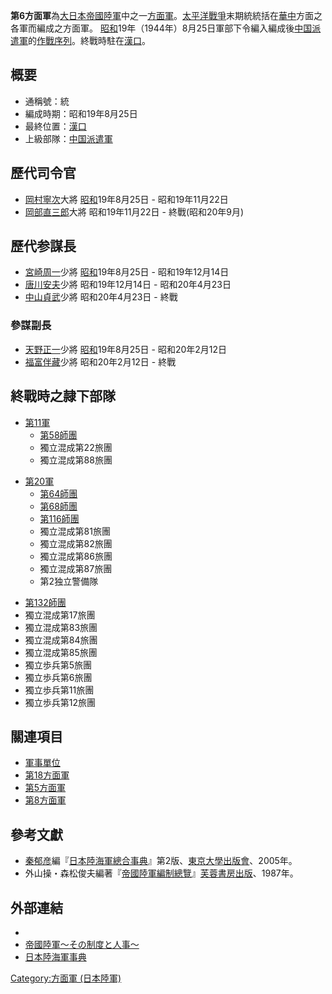 {{japanese|japanese=第6方面軍|kana=だいろくほうめんぐん|romaji=dairoku houmen-gun}}

'''第6方面軍'''為[[大日本帝國陸軍|大日本帝國陸軍]]中之一[[方面軍|方面軍]]。[[太平洋戰爭|太平洋戰爭]]末期統統括在[[華中|華中]]方面之各軍而編成之方面軍。 [[昭和|昭和]]19年（1944年）8月25日軍部下令編入編成後[[中国派遣軍|中国派遣軍]]的[[作戰序列|作戰序列]]。終戰時駐在[[漢口|漢口]]。

== 概要 ==
*通稱號：統
*編成時期：昭和19年8月25日
*最終位置：[[漢口|漢口]]
*上級部隊：[[中国派遣軍|中国派遣軍]]

== 歷代司令官 ==
*[[岡村寧次|岡村寧次]]大將 [[昭和|昭和]]19年8月25日 - 昭和19年11月22日
*[[岡部直三郎|岡部直三郎]]大將 昭和19年11月22日 - 終戰(昭和20年9月)

== 歷代参謀長 ==
*[[宮崎周一|宮崎周一]]少將 [[昭和|昭和]]19年8月25日 - 昭和19年12月14日
*[[唐川安夫|唐川安夫]]少將 昭和19年12月14日 - 昭和20年4月23日
*[[中山貞武|中山貞武]]少將 昭和20年4月23日 - 終戰

=== 參謀副長 ===
*[[天野正一|天野正一]]少將 [[昭和|昭和]]19年8月25日 - 昭和20年2月12日
*[[福富伴藏|福富伴藏]]少將 昭和20年2月12日 - 終戰

== 終戰時之隷下部隊 ==
*[[第11軍_(日本陸軍)|第11軍]]
**[[第58師團|第58師團]]
**獨立混成第22旅團
**獨立混成第88旅團

*[[第20軍_(日本陸軍)|第20軍]]
**[[第64師團|第64師團]]
**[[第68師團|第68師團]]
**[[第116師團|第116師團]]
**獨立混成第81旅團
**獨立混成第82旅團
**獨立混成第86旅團
**獨立混成第87旅團
**第2独立警備隊

*[[第132師團|第132師團]]
*獨立混成第17旅團
*獨立混成第83旅團
*獨立混成第84旅團
*獨立混成第85旅團
*獨立歩兵第5旅團
*獨立歩兵第6旅團
*獨立歩兵第11旅團
*獨立歩兵第12旅團

== 關連項目 ==
*[[軍事單位|軍事單位]]
*[[第18方面軍_(日本陸軍)|第18方面軍]]
*[[第5方面軍_(日本陸軍)|第5方面軍]]
*[[第8方面軍_(日本陸軍)|第8方面軍]]

==參考文獻==
*[[秦郁彦|秦郁彦]]編『[[日本陸海軍總合事典|日本陸海軍總合事典]]』第2版、[[東京大學出版會|東京大學出版會]]、2005年。
*外山操・森松俊夫編著『[[帝國陸軍編制總覽|帝國陸軍編制總覽]]』[[芙蓉書房出版|芙蓉書房出版]]、1987年。

==外部連結==
*{{cite web
| last = Wendel
| first = Marcus
| url = http://www.axishistory.com/index.php?id=6741
| title = Axis History Factbook
| work = Japanese 6th Area Army(第6方面軍 (日本陸軍))
| accessdate = 2008-03-16
| archive-date = 2006-10-29
| archive-url = https://web.archive.org/web/20061029191818/http://axishistory.com/index.php?id=6741
| dead-url = no
}}
*[https://web.archive.org/web/20080411094145/http://imperialarmy.hp.infoseek.co.jp/ 帝國陸軍～その制度と人事～]
*[https://web.archive.org/web/20100516180653/http://homepage1.nifty.com/kitabatake/rikukaiguntop.html 日本陸海軍事典]

{{日本陸軍方面軍}}
{{中国抗日战争中共战役战斗}}
[[Category:方面軍_(日本陸軍)|Category:方面軍 (日本陸軍)]]